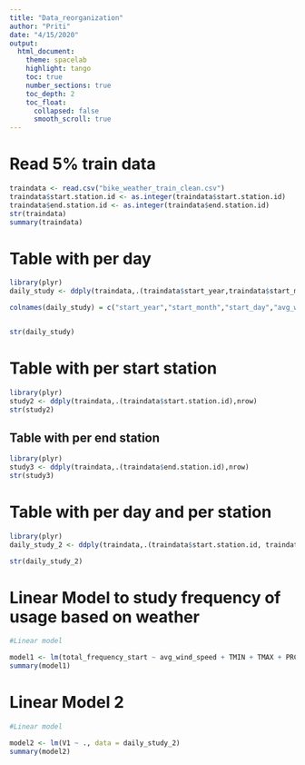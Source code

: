 ```yaml
---
title: "Data_reorganization"
author: "Priti"
date: "4/15/2020"
output:
  html_document:
    theme: spacelab
    highlight: tango
    toc: true
    number_sections: true
    toc_depth: 2
    toc_float:
      collapsed: false
      smooth_scroll: true
---
```


# Read 5% train data

```r

traindata <- read.csv("bike_weather_train_clean.csv")
traindata$start.station.id <- as.integer(traindata$start.station.id)
traindata$end.station.id <- as.integer(traindata$end.station.id)
str(traindata)
summary(traindata)

```

# Table with per day

```r

library(plyr)
daily_study <- ddply(traindata,.(traindata$start_year,traindata$start_mth,traindata$start_day,Ave.Wind.Speed,TMIN...C. ,TMAX...C. ,  PRCP..mm. , SNOW..mm.), c(function(x) mean(x$birth.year),function(x) mean(x$tripduration), nrow))

colnames(daily_study) = c("start_year","start_month","start_day","avg_wind_speed","TMIN","TMAX","PRCP","SNOW","avg_birth_year_start","avg_trip_duration_start","total_frequency_start")


str(daily_study)


```

# Table with per start station

```r

library(plyr)
study2 <- ddply(traindata,.(traindata$start.station.id),nrow)
str(study2)


```


## Table with per end station

```r

library(plyr)
study3 <- ddply(traindata,.(traindata$end.station.id),nrow)
str(study3)


```


# Table with per day and per station

```r

library(plyr)
daily_study_2 <- ddply(traindata,.(traindata$start.station.id, traindata$start_year,traindata$start_mth,traindata$start_day,Ave.Wind.Speed,TMIN...C. ,TMAX...C. ,  PRCP..mm. , SNOW..mm.),nrow)

str(daily_study_2)


```

# Linear Model to study frequency of usage based on weather

```r

#Linear model

model1 <- lm(total_frequency_start ~ avg_wind_speed + TMIN + TMAX + PRCP + SNOW , data = daily_study)
summary(model1)


```

# Linear Model 2

```r

#Linear model

model2 <- lm(V1 ~ ., data = daily_study_2)
summary(model2)


```


